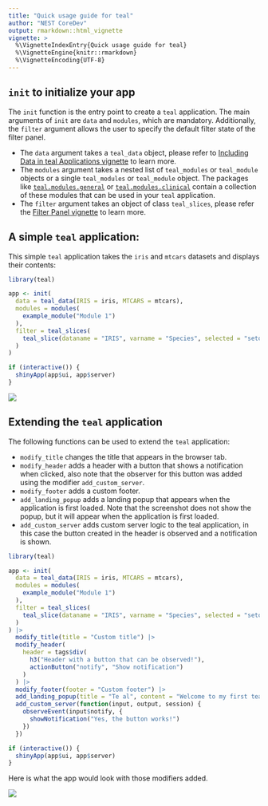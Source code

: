 ```yaml
---
title: "Quick usage guide for teal"
author: "NEST CoreDev"
output: rmarkdown::html_vignette
vignette: >
  %\VignetteIndexEntry{Quick usage guide for teal}
  %\VignetteEngine{knitr::rmarkdown}
  %\VignetteEncoding{UTF-8}
---
```


## `init` to initialize your app

The `init` function is the entry point to create a `teal` application.
The main arguments of `init` are `data` and `modules`, which are mandatory. Additionally, the `filter` argument allows the user to specify the default filter state of the filter panel.

* The `data` argument takes a `teal_data` object, please refer to [Including Data in teal Applications vignette](including-data-in-teal-applications.html) to learn more.
* The `modules` argument takes a nested list of `teal_modules` or `teal_module` objects or a single `teal_modules` or `teal_module` object. The packages like [`teal.modules.general`](https://insightsengineering.github.io/teal.modules.general/) or [`teal.modules.clinical`](https://insightsengineering.github.io/teal.modules.clinical/) contain a collection of these modules that can be used in your `teal` application.
* The `filter` argument takes an object of class `teal_slices`, please refer the [Filter Panel vignette](filter-panel.html) to learn more.

## A simple `teal` application:

This simple `teal` application takes the `iris` and `mtcars` datasets and displays their contents:

```r
library(teal)

app <- init(
  data = teal_data(IRIS = iris, MTCARS = mtcars),
  modules = modules(
    example_module("Module 1")
  ),
  filter = teal_slices(
    teal_slice(dataname = "IRIS", varname = "Species", selected = "setosa")
  )
)

if (interactive()) {
  shinyApp(app$ui, app$server)
}
```

![](./images/teal-app-init.svg)

## Extending the `teal` application

The following functions can be used to extend the `teal` application:

* `modify_title` changes the title that appears in the browser tab.
* `modify_header` adds a header with a button that shows a notification when clicked, also note that the observer for this button was added using the modifier `add_custom_server`.
* `modify_footer` adds a custom footer.
* `add_landing_popup` adds a landing popup that appears when the application is first loaded. Note that the screenshot does not show the popup, but it will appear when the application is first loaded.
* `add_custom_server` adds custom server logic to the teal application, in this case the button created in the header is observed and a notification is shown.

```r
library(teal)

app <- init(
  data = teal_data(IRIS = iris, MTCARS = mtcars),
  modules = modules(
    example_module("Module 1")
  ),
  filter = teal_slices(
    teal_slice(dataname = "IRIS", varname = "Species", selected = "setosa")
  )
) |>
  modify_title(title = "Custom title") |>
  modify_header(
    header = tags$div(
      h3("Header with a button that can be observed!"),
      actionButton("notify", "Show notification")
    )
  ) |>
  modify_footer(footer = "Custom footer") |>
  add_landing_popup(title = "Te al", content = "Welcome to my first teal application!") |>
  add_custom_server(function(input, output, session) {
    observeEvent(input$notify, {
      showNotification("Yes, the button works!")
    })
  })

if (interactive()) {
  shinyApp(app$ui, app$server)
}
```

Here is what the app would look with those modifiers added.

![](./images/teal-app-init-with-modifiers.svg)

